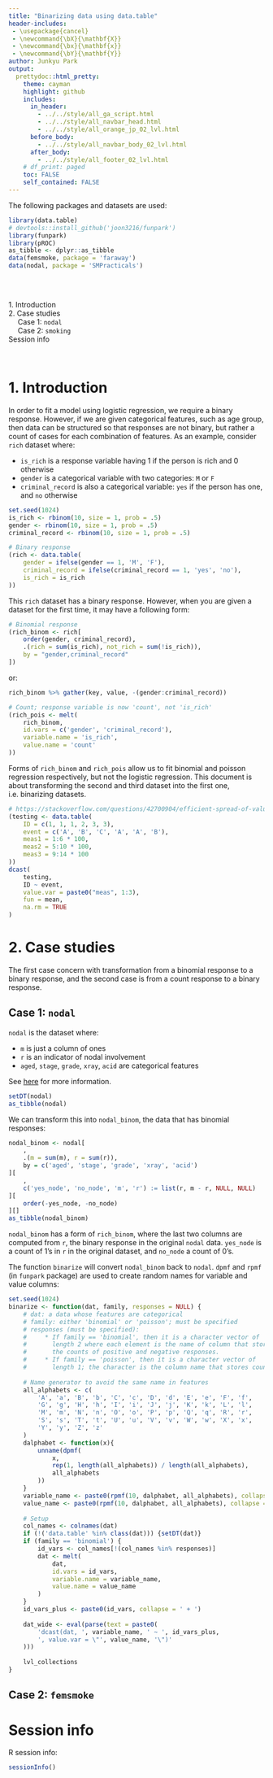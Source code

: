 ```yaml
---
title: "Binarizing data using data.table"
header-includes:
 - \usepackage{cancel}
 - \newcommand{\bX}{\mathbf{X}}
 - \newcommand{\bx}{\mathbf{x}}
 - \newcommand{\bY}{\mathbf{Y}}
author: Junkyu Park
output: 
  prettydoc::html_pretty:
    theme: cayman
    highlight: github
    includes:
      in_header: 
        - ../../style/all_ga_script.html
        - ../../style/all_navbar_head.html
        - ../../style/all_orange_jp_02_lvl.html
      before_body:
        - ../../style/all_navbar_body_02_lvl.html
      after_body:
        - ../../style/all_footer_02_lvl.html
    # df_print: paged
    toc: FALSE
    self_contained: FALSE
---
```


The following packages and datasets are used:

```r
library(data.table)
# devtools::install_github('joon3216/funpark')
library(funpark)
library(pROC)
as_tibble <- dplyr::as_tibble
data(femsmoke, package = 'faraway')
data(nodal, package = 'SMPracticals')
```

<!--html_preserve-->
<div id="TOC" class="toc" style="padding:2rem 2rem 0 0;">
<ul style="list-style:none;">
<li><a href="#introduction">1. Introduction</a></li>
<li><a href="#case-studies">2. Case studies</a><ul>
<li><a href="#case-1-nodal">Case 1: <code>nodal</code></a></li>
<li><a href="#case-2-smoking">Case 2: <code>smoking</code></a></li>
</ul></li>
<li><a href="#session-info">Session info</a></li>
</ul>
</div>
&nbsp;
<!--/html_preserve-->


# 1. Introduction

In order to fit a model using logistic regression, we require a binary response. However, if we are given categorical features, such as age group, then data can be structured so that responses are not binary, but rather a count of cases for each combination of features. As an example, consider `rich` dataset where:

* `is_rich` is a response variable having 1 if the person is rich and 0 otherwise
* `gender` is a categorical variable with two categories: `M` or `F` 
* `criminal_record` is also a categorical variable: `yes` if the person has one, and `no` otherwise

```r
set.seed(1024)
is_rich <- rbinom(10, size = 1, prob = .5)
gender <- rbinom(10, size = 1, prob = .5)
criminal_record <- rbinom(10, size = 1, prob = .5)

# Binary response
(rich <- data.table(
    gender = ifelse(gender == 1, 'M', 'F'),
    criminal_record = ifelse(criminal_record == 1, 'yes', 'no'),
    is_rich = is_rich
))
```

This `rich` dataset has a binary response. However, when you are given a dataset for the first time, it may have a following form:

```r
# Binomial response
(rich_binom <- rich[
    order(gender, criminal_record), 
    .(rich = sum(is_rich), not_rich = sum(!is_rich)), 
    by = "gender,criminal_record"
])
```

or:

```r
rich_binom %>% gather(key, value, -(gender:criminal_record))
```

```r
# Count; response variable is now 'count', not 'is_rich'
(rich_pois <- melt(
    rich_binom, 
    id.vars = c('gender', 'criminal_record'),
    variable.name = 'is_rich',
    value.name = 'count'
))
```


Forms of `rich_binom` and `rich_pois` allow us to fit binomial and poisson regression respectively, but not the logistic regression. This document is about transforming the second and third dataset into the first one, i.e. binarizing datasets.

```r
# https://stackoverflow.com/questions/42700904/efficient-spread-of-values-in-data-table
(testing <- data.table(
    ID = c(1, 1, 1, 2, 3, 3),
    event = c('A', 'B', 'C', 'A', 'A', 'B'),
    meas1 = 1:6 * 100,
    meas2 = 5:10 * 100,
    meas3 = 9:14 * 100
))
dcast(
    testing, 
    ID ~ event, 
    value.var = paste0("meas", 1:3), 
    fun = mean, 
    na.rm = TRUE
)
```


# 2. Case studies

The first case concern with transformation from a binomial response to a binary response, and the second case is from a count response to a binary response.


## Case 1: `nodal`

`nodal` is the dataset where:

* `m` is just a column of ones
* `r` is an indicator of nodal involvement
* `aged`, `stage`, `grade`, `xray`, `acid` are categorical features

See [here](https://rdrr.io/cran/SMPracticals/man/nodal.html) for more information.

```r
setDT(nodal)
as_tibble(nodal)
```

We can transform this into `nodal_binom`, the data that has binomial responses:

```r
nodal_binom <- nodal[
    , 
    .(m = sum(m), r = sum(r)), 
    by = c('aged', 'stage', 'grade', 'xray', 'acid')
][
    , 
    c('yes_node', 'no_node', 'm', 'r') := list(r, m - r, NULL, NULL)
][
    order(-yes_node, -no_node)
][]
as_tibble(nodal_binom)
```

`nodal_binom` has a form of `rich_binom`, where the last two columns are computed from `r`, the binary response in the original `nodal` data. `yes_node` is a count of 1's in `r` in the original dataset, and `no_node` a count of 0's.

The function `binarize` will convert `nodal_binom` back to `nodal`. `dpmf` and `rpmf` (in `funpark` package) are used to create random names for variable and value columns:


```r
set.seed(1024)
binarize <- function(dat, family, responses = NULL) {
    # dat: a data whose features are categorical
    # family: either 'binomial' or 'poisson'; must be specified
    # responses (must be specified): 
    #     * If family == 'binomial', then it is a character vector of
    #       length 2 where each element is the name of column that stores 
    #       the counts of positive and negative responses.
    #     * If family == 'poisson', then it is a character vector of
    #       length 1; the character is the column name that stores counts.
    
    # Name generator to avoid the same name in features
    all_alphabets <- c(
        'A', 'a', 'B', 'b', 'C', 'c', 'D', 'd', 'E', 'e', 'F', 'f',
        'G', 'g', 'H', 'h', 'I', 'i', 'J', 'j', 'K', 'k', 'L', 'l',
        'M', 'm', 'N', 'n', 'O', 'o', 'P', 'p', 'Q', 'q', 'R', 'r',
        'S', 's', 'T', 't', 'U', 'u', 'V', 'v', 'W', 'w', 'X', 'x',
        'Y', 'y', 'Z', 'z'
    )
    dalphabet <- function(x){
        unname(dpmf(
            x, 
            rep(1, length(all_alphabets)) / length(all_alphabets),
            all_alphabets
        ))
    }
    variable_name <- paste0(rpmf(10, dalphabet, all_alphabets), collapse = '')
    value_name <- paste0(rpmf(10, dalphabet, all_alphabets), collapse = '')
    
    # Setup
    col_names <- colnames(dat)
    if (!('data.table' %in% class(dat))) {setDT(dat)}
    if (family == 'binomial') {
        id_vars <- col_names[!(col_names %in% responses)]
        dat <- melt(
            dat,
            id.vars = id_vars,
            variable.name = variable_name,
            value.name = value_name
        )
    }
    id_vars_plus <- paste0(id_vars, collapse = ' + ')
    
    dat_wide <- eval(parse(text = paste0(
        'dcast(dat, ', variable_name, ' ~ ', id_vars_plus,
        ', value.var = \"', value_name, '\")'
    )))
    
    lvl_collections
}
```



## Case 2: `femsmoke`






# Session info

R session info:

```r
sessionInfo()
```





